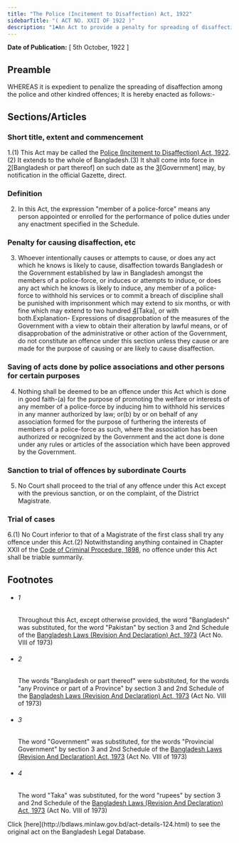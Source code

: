 ```yaml
---
title: "The Police (Incitement to Disaffection) Act, 1922"
sidebarTitle: "( ACT NO. XXII OF 1922 )"
description: "1♣An Act to provide a penalty for spreading of disaffection among the police and for kindred offences."
---
```


**Date of Publication:** [ 5th October, 1922 ]

## Preamble

WHEREAS it is expedient to penalize the spreading of disaffection among the police and other kindred offences; It is hereby enacted as follows:-

## Sections/Articles

### Short title, extent and commencement

1.(1) This Act may be called the [Police (Incitement to Disaffection) Act, 1922](/laws/volume-7/act-124 "Police (Incitement to Disaffection) Act, 1922").(2) It extends to the whole of Bangladesh.(3) It shall come into force in [2](1)[Bangladesh or part thereof] on such date as the [3](2)[Government] may, by notification in the official Gazette, direct.

### Definition

2. In this Act, the expression "member of a police-force" means any person appointed or enrolled for the performance of police duties under any enactment specified in the Schedule.

### Penalty for causing disaffection, etc

3. Whoever intentionally causes or attempts to cause, or does any act which he knows is likely to cause, disaffection towards Bangladesh or the Government established by law in Bangladesh amongst the members of a police-force, or induces or attempts to induce, or does any act which he knows is likely to induce, any member of a police-force to withhold his services or to commit a breach of discipline shall be punished with imprisonment which may extend to six months, or with fine which may extend to two hundred [4](1)[Taka], or with both.Explanation- Expressions of disapprobation of the measures of the Government with a view to obtain their alteration by lawful means, or of disapprobation of the administrative or other action of the Government, do not constitute an offence under this section unless they cause or are made for the purpose of causing or are likely to cause disaffection.

### Saving of acts done by police associations and other persons for certain purposes

4. Nothing shall be deemed to be an offence under this Act which is done in good faith-(a) for the purpose of promoting the welfare or interests of any member of a police-force by inducing him to withhold his services in any manner authorized by law; or(b) by or on behalf of any association formed for the purpose of furthering the interests of members of a police-force as such, where the association has been authorized or recognized by the Government and the act done is done under any rules or articles of the association which have been approved by the Government.

### Sanction to trial of offences by subordinate Courts

5. No Court shall proceed to the trial of any offence under this Act except with the previous sanction, or on the complaint, of the District Magistrate.

### Trial of cases

6.(1) No Court inferior to that of a Magistrate of the first class shall try any offence under this Act.(2) Notwithstanding anything contained in Chapter XXII of the [Code of Criminal Procedure, 1898](/laws/volume-4/act-75 "Code of Criminal Procedure, 1898"), no offence under this Act shall be triable summarily.

## Footnotes

- ###### 1

  Throughout this Act, except otherwise provided, the word "Bangladesh" was substituted, for the word "Pakistan" by section 3 and 2nd Schedule of the [Bangladesh Laws (Revision And Declaration) Act, 1973](/laws/volume-17/act-430 "Bangladesh Laws (Revision And Declaration) Act, 1973") (Act No. VIII of 1973)

- ###### 2

  The words "Bangladesh or part thereof" were substituted, for the words "any Province or part of a Province" by section 3 and 2nd Schedule of the [Bangladesh Laws (Revision And Declaration) Act, 1973](/laws/volume-17/act-430 "Bangladesh Laws (Revision And Declaration) Act, 1973") (Act No. VIII of 1973)

- ###### 3

  The word "Government" was substituted, for the words "Provincial Government" by section 3 and 2nd Schedule of the [Bangladesh Laws (Revision And Declaration) Act, 1973](/laws/volume-17/act-430 "Bangladesh Laws (Revision And Declaration) Act, 1973") (Act No. VIII of 1973)

- ###### 4

  The word "Taka" was substituted, for the word "rupees" by section 3 and 2nd Schedule of the [Bangladesh Laws (Revision And Declaration) Act, 1973](/laws/volume-17/act-430 "Bangladesh Laws (Revision And Declaration) Act, 1973") (Act No. VIII of 1973)

<Note>
  Click [here](http://bdlaws.minlaw.gov.bd/act-details-124.html) to see the original act on the Bangladesh Legal Database.
</Note>
